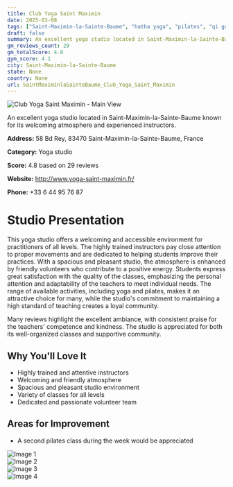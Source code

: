 ```yaml
---
title: Club Yoga Saint Maximin
date: 2025-03-08
tags: ["Saint-Maximin-la-Sainte-Baume", "hatha yoga", "pilates", "qi gong", "welcoming", "community-oriented", "Saint-Maximin-la-Sainte-Baume"]  
draft: false
summary: An excellent yoga studio located in Saint-Maximin-la-Sainte-Baume known for its welcoming atmosphere and experienced instructors.
gm_reviews_count: 29
gm_totalScore: 4.8
gym_score: 4.1
city: Saint-Maximin-la-Sainte-Baume
state: None
country: None
url: SaintMaximinlaSainteBaume_Club_Yoga_Saint_Maximin
---
```


<div className="aspect-[16/9] relative my-8">
  <img 
    src="https://lh5.googleusercontent.com/p/AF1QipN2j9elN3wyY2hCa1gPgHtD6RNLS7qJzQYbZMK7=w1920-h1080-k-no"
    alt="Club Yoga Saint Maximin - Main View"
    className="object-cover absolute inset-0 w-full h-full rounded-lg"
  />
</div>

An excellent yoga studio located in Saint-Maximin-la-Sainte-Baume known for its welcoming atmosphere and experienced instructors.

**Address:** 58 Bd Rey, 83470 Saint-Maximin-la-Sainte-Baume, France

**Category:** Yoga studio

**Score:** 4.8 based on 29 reviews

**Website:** http://www.yoga-saint-maximin.fr/

**Phone:** +33 6 44 95 76 87

# Studio Presentation

This yoga studio offers a welcoming and accessible environment for practitioners of all levels. The highly trained instructors pay close attention to proper movements and are dedicated to helping students improve their practices. With a spacious and pleasant studio, the atmosphere is enhanced by friendly volunteers who contribute to a positive energy. Students express great satisfaction with the quality of the classes, emphasizing the personal attention and adaptability of the teachers to meet individual needs. The range of available activities, including yoga and pilates, makes it an attractive choice for many, while the studio's commitment to maintaining a high standard of teaching creates a loyal community.

Many reviews highlight the excellent ambiance, with consistent praise for the teachers' competence and kindness. The studio is appreciated for both its well-organized classes and supportive community.

## Why You'll Love It

- Highly trained and attentive instructors
- Welcoming and friendly atmosphere
- Spacious and pleasant studio environment
- Variety of classes for all levels
- Dedicated and passionate volunteer team

## Areas for Improvement

- A second pilates class during the week would be appreciated

<div className="grid grid-cols-1 xl:grid-cols-2 gap-4 my-8">
<div className="aspect-[4/3] relative"><img src="https://lh5.googleusercontent.com/p/AF1QipMv2ItkNAoNxRaFLyedhtduN6g2qsHFv1o0JVte=w1920-h1080-k-no" alt="Image 1" className="object-cover absolute inset-0 w-full h-full rounded-lg" /></div>
<div className="aspect-[4/3] relative"><img src="https://lh5.googleusercontent.com/p/AF1QipNsEUggcRRQBgLXLxNBq3EFvqRe0F84VMwb5zyi=w1920-h1080-k-no" alt="Image 2" className="object-cover absolute inset-0 w-full h-full rounded-lg" /></div>
<div className="aspect-[4/3] relative"><img src="https://lh5.googleusercontent.com/p/AF1QipNn8ltWnKXqylnduT--lSxOU2NfqtoHdl1Ps5DA=w1920-h1080-k-no" alt="Image 3" className="object-cover absolute inset-0 w-full h-full rounded-lg" /></div>
<div className="aspect-[4/3] relative"><img src="https://lh5.googleusercontent.com/p/AF1QipMkOm9smjdW7UCu3qRWgdOM6J_MPJLTl4tO_g_q=w1920-h1080-k-no" alt="Image 4" className="object-cover absolute inset-0 w-full h-full rounded-lg" /></div>
</div>